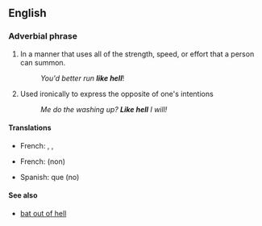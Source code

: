 ==English==

===Adverbial phrase ===
{{en-adv|pos=[[like]] [[hell]]|-}}

# In a manner that uses all of the strength, speed, or effort that a person can summon.
#: ''You'd better run '''like hell'''''!
# Used ironically to express the opposite of one's intentions
#: ''Me do the washing up? '''Like hell''' I will!''

====Translations====
{{trans-top|Using all strength, speed, effort that one can summon}}
* French: {{t|fr|le diable aux trousses}}, {{t|fr|le diable aux cul}},  {{t|fr|le diable aux chausses}}
{{trans-mid}}
{{trans-bottom}}
{{trans-top|Expressing the opposite of one's intentions}}
* French: {{t+|fr|putain que}} (non)
{{trans-mid}}
* Spanish: {{t+|es|a huevo}} que (no)
{{trans-bottom}}

====See also====
* [[bat out of hell]]